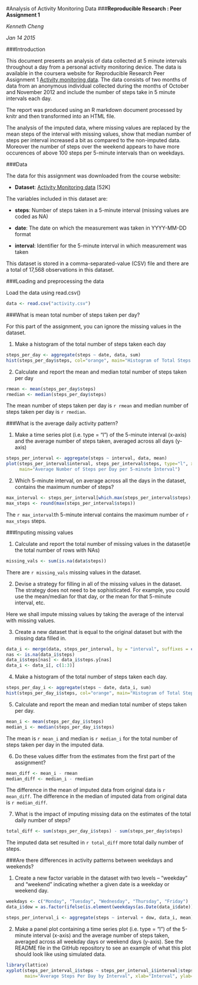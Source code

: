 #Analysis of Activity Monitoring Data
###**Reproducible Research : Peer Assignment 1**   

*Kenneth Cheng*  

*Jan 14 2015*  

###Introduction

This document presents an analysis of data collected at 5 minute intervals throughout a day from a personal activity monitoring device. The data is available in the coursera website for Reproducible Research Peer Assignment 1 [Activity monitoring data](https://d396qusza40orc.cloudfront.net/repdata%2Fdata%2Factivity.zip).  The data consists of two months of data from an anonymous individual collected during the months of October and November 2012 and include the number of steps take in 5 minute intervals each day.

The report was produced using an R markdown document processed by knitr and then transformed into an HTML file. 

The analysis of the imputed data, where missing values are replaced by the mean steps of the interval with missing values, show that median number of steps per interval increased a bit as compared to the non-imputed data. Moreover the number of steps over the weekend appears to have more occurences of above 100 steps per 5-minute intervals than on weekdays. 

###Data

The data for this assignment was downloaded from the course website:

- **Dataset**: [Activity Monitoring data](https://d396qusza40orc.cloudfront.net/repdata%2Fdata%2Factivity.zip) [52K]

The variables included in this dataset are:

- **steps**: Number of steps taken in a 5-minute interval (missing values are coded as NA)

- **date**: The date on which the measurement was taken in YYYY-MM-DD format

- **interval**: Identifier for the 5-minute interval in which measurement was taken

This dataset is stored in a comma-separated-value (CSV) file and there are a total of 17,568 observations in this dataset.

###Loading and preprocessing the data

Load the data using read.csv()

```r
data <- read.csv("activity.csv")
```

###What is mean total number of steps taken per day?

For this part of the assignment, you can ignore the missing values in the dataset.

1. Make a histogram of the total number of steps taken each day

```r
steps_per_day <- aggregate(steps ~ date, data, sum)
hist(steps_per_day$steps, col="orange", main="Histogram of Total Steps Each Day", xlab="Number of Steps")
```

2. Calculate and report the mean and median total number of steps taken per day
```r
rmean <- mean(steps_per_day$steps)
rmedian <- median(steps_per_day$steps)
```

The mean number of steps taken per day is `r rmean` and median number of steps taken per day is `r rmedian`.

###What is the average daily activity pattern?

1. Make a time series plot (i.e. type = "l") of the 5-minute interval (x-axis) 
and the average number of steps taken, averaged across all days (y-axis)
```r
steps_per_interval <- aggregate(steps ~ interval, data, mean)
plot(steps_per_interval$interval, steps_per_interval$steps, type="l", xlab="Interval", ylab="Number of Steps", 
     main="Average Number of Steps per Day per 5-minute Interval")
```

2. Which 5-minute interval, on average across all the days in the dataset, contains the maximum number of steps?
```r
max_interval <- steps_per_interval[which.max(steps_per_interval$steps),1]
max_steps <- round(max(steps_per_interval$steps))
```
The `r max_interval`th 5-minute interval contains the maximum number of `r max_steps` steps.

###Inputing missing values

1. Calculate and report the total number of missing values in the dataset(ie the total number of rows with NAs)
```r
missing_vals <- sum(is.na(data$steps))
```
There are `r missing_vals` missing values in the dataset.

2. Devise a strategy for filling in all of the missing values in the dataset. The strategy does not need to be sophisticated. For example, you could use the mean/median for that day, or the mean for that 5-minute interval, etc.

Here we shall impute missing values by taking the average of the interval with missing values.

3. Create a new dataset that is equal to the original dataset but with the missing data filled in.
```r
data_i <- merge(data, steps_per_interval, by = "interval", suffixes = c("", ".y"))
nas <- is.na(data_i$steps)
data_i$steps[nas] <- data_i$steps.y[nas]
data_i <- data_i[, c(1:3)]
```

4. Make a histogram of the total number of steps taken each day.
```r
steps_per_day_i <- aggregate(steps ~ date, data_i, sum)
hist(steps_per_day_i$steps, col="orange", main="Histogram of Total Steps Each Day for Imputed Data", xlab="Number of Steps")
```

5. Calculate and report the mean and median total number of steps taken per day. 
```r
mean_i <- mean(steps_per_day_i$steps)
median_i <- median(steps_per_day_i$steps)
```
The mean is `r mean_i` and median is `r median_i` for the total number of steps taken per day in the imputed data.

6. Do these values differ from the estimates from the first part of the assignment? 
```r
mean_diff <- mean_i - rmean
median_diff <- median_i - rmedian
```
The difference in the mean of imputed data from original data is `r mean_diff`.
The difference in the median of imputed data from original data is `r median_diff`.

7. What is the impact of imputing missing data on the estimates of the total daily number of steps?
```r
total_diff <- sum(steps_per_day_i$steps) - sum(steps_per_day$steps)
```

The imputed data set resulted in `r total_diff` more total daily number of steps.

###Are there differences in activity patterns between weekdays and weekends?

1. Create a new factor variable in the dataset with two levels – “weekday” and “weekend” indicating whether a given date is a weekday or weekend day.
```r
weekdays <- c("Monday", "Tuesday", "Wednesday", "Thursday", "Friday")
data_i$dow = as.factor(ifelse(is.element(weekdays(as.Date(data_i$date)), weekdays), "weekday", "weekend"))

steps_per_interval_i <- aggregate(steps ~ interval + dow, data_i, mean)
```

2. Make a panel plot containing a time series plot (i.e. type = "l") of the 5-minute interval (x-axis) 
and the average number of steps taken, averaged across all weekday days or weekend days (y-axis). 
See the README file in the GitHub repository to see an example of what this plot should look like using simulated data.
```r
library(lattice)
xyplot(steps_per_interval_i$steps ~ steps_per_interval_i$interval|steps_per_interval_i$dow, type="l", 
       main="Average Steps Per Day by Interval", xlab="Interval", ylab="Number of Steps", layout=c(1,2))
```
